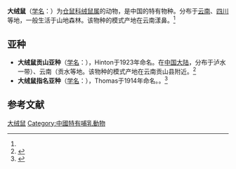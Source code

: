 {{Speciesbox
| name = 大绒鼠
| status = LC
| status_system = iucn3.1
| status_ref = <ref name=iucn>{{IUCN2008|assessor=Smith, A.T.|assessor2=Johnston, C.H.|last-assessor-amp=yes|year=2008|id=136275/0|title=Eothenomys miletus|downloaded=28 May 2009}} Database entry includes a brief justification of why this species is of least concern.</ref>
| image = 
| genus = Eothenomys
| species = miletus
| authority = (Thomas, 1914)<ref name='id983'>{{cite web| url =http://www.bioinfo.cn/db05/BjdwSpecies.php?action=view&id=983| title =大绒鼠| work =《中国动物物种编目数据库》| publisher =中国科学院微生物研究所| author =中国科学院动物研究所| accessdate =2009-03-27| deadurl =yes| archiveurl =https://web.archive.org/web/20160305001616/http://www.bioinfo.cn/db05/BjdwSpecies.php?action=view&id=983| archivedate =2016-03-05}}</ref>
}}

'''大绒鼠'''（[[学名|学名]]：{{lang|la|''Eothenomys miletus''}}）为[[仓鼠科|仓鼠科]][[绒鼠属|绒鼠属]]的动物，是中国的特有物种。分布于[[云南|云南]]、[[四川|四川]]等地，一般生活于山地森林。该物种的模式产地在云南漾鼻。<ref name='id983'/>

==亚种==
*'''大绒鼠贡山亚种'''（[[学名|学名]]：{{lang|la|''Eothenomys miletus confinii''}}），Hinton于1923年命名。在[[中国大陆|中国大陆]]，分布于泸水一带）、云南（贡水等地。该物种的模式产地在云南贡山县附近。<ref name='id984'>{{cite web| url =http://www.bioinfo.cn/db05/BjdwSpecies.php?action=view&id=984| title =大绒鼠贡山亚种| work =《中国动物物种编目数据库》| publisher =中国科学院微生物研究所| author =中国科学院动物研究所| accessdate =2009-03-27| deadurl =yes| archiveurl =https://web.archive.org/web/20160305044958/http://www.bioinfo.cn/db05/BjdwSpecies.php?action=view&id=984| archivedate =2016-03-05}}</ref>
*'''大绒鼠指名亚种'''（[[学名|学名]]：{{lang|la|''Eothenomys miletus miletus''}}），Thomas于1914年命名。。<ref name='id985'>{{cite web| url =http://www.bioinfo.cn/db05/BjdwSpecies.php?action=view&id=985| title =大绒鼠指名亚种| work =《中国动物物种编目数据库》| publisher =中国科学院微生物研究所| author =中国科学院动物研究所| accessdate =2009-03-27| deadurl =yes| archiveurl =https://web.archive.org/web/20160305052006/http://www.bioinfo.cn/db05/BjdwSpecies.php?action=view&id=985| archivedate =2016-03-05}}</ref>

== 参考文献 ==
{{reflist}}
{{Taxonbar|from=Q1762280}}

[[Category:绒鼠属|大绒鼠]]
[[Category:中國特有哺乳動物|Category:中國特有哺乳動物]]


{{哺乳类小作品}}